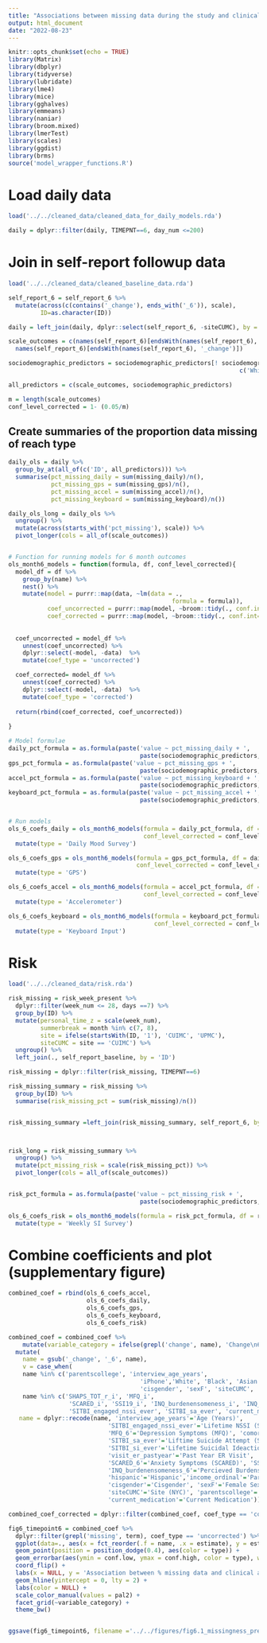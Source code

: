 ```yaml
---
title: "Associations between missing data during the study and clinical acuity at 6-month follow-up"
output: html_document
date: "2022-08-23"
---
```


```r
knitr::opts_chunk$set(echo = TRUE)
library(Matrix)
library(dbplyr)
library(tidyverse)
library(lubridate)
library(lme4)
library(mice)
library(gghalves)
library(emmeans)
library(naniar)
library(broom.mixed)
library(lmerTest)
library(scales)
library(ggdist)
library(brms)
source('model_wrapper_functions.R')
```

# Load daily data


```r
load('../../cleaned_data/cleaned_data_for_daily_models.rda')
```


```r
daily = dplyr::filter(daily, TIMEPNT==6, day_num <=200)
```


# Join in self-report followup data

```r
load('../../cleaned_data/cleaned_baseline_data.rda')

self_report_6 = self_report_6 %>%
  mutate(across(c(contains('_change'), ends_with('_6')), scale),
         ID=as.character(ID))

daily = left_join(daily, dplyr::select(self_report_6, -siteCUMC), by = 'ID')

```


```r
scale_outcomes = c(names(self_report_6)[endsWith(names(self_report_6), '_6')],
  names(self_report_6)[endsWith(names(self_report_6), '_change')])

sociodemographic_predictors = sociodemographic_predictors[! sociodemographic_predictors %in% 
                                                                 c('White', 'interview_date_numeric')]

all_predictors = c(scale_outcomes, sociodemographic_predictors)

m = length(scale_outcomes)
conf_level_corrected = 1- (0.05/m)
```


## Create summaries of the proportion data missing of reach type

```r
daily_ols = daily %>%
  group_by_at(all_of(c('ID', all_predictors))) %>%
  summarise(pct_missing_daily = sum(missing_daily)/n(),
            pct_missing_gps = sum(missing_gps)/n(),
            pct_missing_accel = sum(missing_accel)/n(),
            pct_missing_keyboard = sum(missing_keyboard)/n())
```

```r
daily_ols_long = daily_ols %>%
  ungroup() %>%
  mutate(across(starts_with('pct_missing'), scale)) %>%
  pivot_longer(cols = all_of(scale_outcomes)) 


# Function for running models for 6 month outcomes
ols_month6_models = function(formula, df, conf_level_corrected){
  model_df = df %>%
    group_by(name) %>%
    nest() %>%
    mutate(model = purrr::map(data, ~lm(data = ., 
                                              formula = formula)),
           coef_uncorrected = purrr::map(model, ~broom::tidy(., conf.int=TRUE, conf.level = 0.95)),
           coef_corrected = purrr::map(model, ~broom::tidy(., conf.int=TRUE, conf.level = conf_level_corrected)))
  
  
  coef_uncorrected = model_df %>%
    unnest(coef_uncorrected) %>%
    dplyr::select(-model, -data)  %>%
    mutate(coef_type = 'uncorrected')

  coef_corrected= model_df %>%
    unnest(coef_corrected) %>%
    dplyr::select(-model, -data)  %>%
    mutate(coef_type = 'corrected')
  
  return(rbind(coef_corrected, coef_uncorrected))
  
}

# Model formulae
daily_pct_formula = as.formula(paste('value ~ pct_missing_daily + ', 
                                     paste(sociodemographic_predictors, collapse = '+')))
gps_pct_formula = as.formula(paste('value ~ pct_missing_gps + ', 
                                     paste(sociodemographic_predictors, collapse = '+')))
accel_pct_formula = as.formula(paste('value ~ pct_missing_keyboard + ', 
                                     paste(sociodemographic_predictors, collapse = '+')))
keyboard_pct_formula = as.formula(paste('value ~ pct_missing_accel + ', 
                                     paste(sociodemographic_predictors, collapse = '+')))


# Run models
ols_6_coefs_daily = ols_month6_models(formula = daily_pct_formula, df = daily_ols_long, 
                                      conf_level_corrected = conf_level_corrected) %>%
  mutate(type = 'Daily Mood Survey') 

ols_6_coefs_gps = ols_month6_models(formula = gps_pct_formula, df = daily_ols_long, 
                                    conf_level_corrected = conf_level_corrected) %>%
  mutate(type = 'GPS') 

ols_6_coefs_accel = ols_month6_models(formula = accel_pct_formula, df = daily_ols_long, 
                                      conf_level_corrected = conf_level_corrected) %>%
  mutate(type = 'Accelerometer') 

ols_6_coefs_keyboard = ols_month6_models(formula = keyboard_pct_formula, df = daily_ols_long, 
                                         conf_level_corrected = conf_level_corrected) %>%
  mutate(type = 'Keyboard Input') 


```


# Risk

```r
load('../../cleaned_data/risk.rda')

risk_missing = risk_week_present %>%
  dplyr::filter(week_num <= 28, days ==7) %>%
  group_by(ID) %>%
  mutate(personal_time_z = scale(week_num),
         summerbreak = month %in% c(7, 8),
         site = ifelse(startsWith(ID, '1'), 'CUIMC', 'UPMC'),
         siteCUMC = site == 'CUIMC') %>%
  ungroup() %>%
  left_join(., self_report_baseline, by = 'ID') 

risk_missing = dplyr::filter(risk_missing, TIMEPNT==6)

risk_missing_summary = risk_missing %>%
  group_by(ID) %>%
  summarise(risk_missing_pct = sum(risk_missing)/n())


risk_missing_summary =left_join(risk_missing_summary, self_report_6, by = 'ID') 



risk_long = risk_missing_summary %>%
  ungroup() %>%
  mutate(pct_missing_risk = scale(risk_missing_pct)) %>%
  pivot_longer(cols = all_of(scale_outcomes)) 


risk_pct_formula = as.formula(paste('value ~ pct_missing_risk + ', 
                                     paste(sociodemographic_predictors, collapse = '+')))

ols_6_coefs_risk = ols_month6_models(formula = risk_pct_formula, df = risk_long, conf_level_corrected = conf_level_corrected) %>%
  mutate(type = 'Weekly SI Survey') 

```

# Combine coefficients and plot (supplementary figure)

```r
combined_coef = rbind(ols_6_coefs_accel, 
                      ols_6_coefs_daily, 
                      ols_6_coefs_gps,
                      ols_6_coefs_keyboard,
                      ols_6_coefs_risk)

combined_coef = combined_coef %>%
    mutate(variable_category = ifelse(grepl('change', name), 'Change\n6-month Visit > Baseline', '6-month Visit')) %>%
  mutate(
    name = gsub('_change', '_6', name),
    v = case_when(
    name %in% c('parentscollege', 'interview_age_years',
                                     'iPhone','White', 'Black', 'Asian', 'Multiracial', 'hispanic','income_ordinal', 
                                     'cisgender', 'sexF', 'siteCUMC', 'genderM') ~ 'Sociodemographic',
    name %in% c('SHAPS_TOT_r_i', 'MFQ_i',
                 'SCARED_i', 'SSI19_i', 'INQ_burdenensomeness_i', 'INQ_thwartedbelonging_i', 'SITBI_SB_ever', 'SITBI_sa_ever', 'hospitalization_pastyear', 'visit_er_pastyear',
                 'SITBI_engaged_nssi_ever', 'SITBI_sa_ever', 'current_medication', 'current_therapy') ~ 'Clinical'),
   name = dplyr::recode(name, 'interview_age_years'='Age (Years)',
                            'SITBI_engaged_nssi_ever'='Lifetime NSSI (SITBI)',
                            'MFQ_6'='Depression Symptoms (MFQ)', 'comorbidity_current'='# Current Diagnoses',
                            'SITBI_sa_ever'='Liftime Suicide Attempt (SITBI)', 'SHAPS_TOT_r_6'='Anhedonia (SHAPS)',
                            'SITBI_si_ever'='Lifetime Suicidal Ideaction (SITBI)', 'hospitalization_pastyear' = 'Past Year Hospitalization',
                            'visit_er_pastyear'='Past Year ER Visit', 'SITBI_SB_ever'='Lifetime Suicidal Behavior (SITBI)',
                            'SCARED_6'='Anxiety Symptoms (SCARED)', 'SSI19_6'='Suicidal Ideation Severity (SSI)',
                            'INQ_burdenensomeness_6'='Percieved Burdensomeness (INQ)', 'INQ_thwartedbelonging_6'='Thwarted Belonging (INQ)',
                            'hispanic'='Hispanic','income_ordinal'='Parental Income',
                            'cisgender'='Cisgender', 'sexF'='Female Sex', 'genderM'='Male Gender', 'heterosexual'='Heterosexual',
                            'siteCUMC'='Site (NYC)', 'parentscollege'='Parent Completed College', 'current_therapy'='Current Therapy',
                            'current_medication'='Current Medication'))

combined_coef_corrected = dplyr::filter(combined_coef, coef_type == 'corrected', grepl('missing', term))

fig6_timepoint6 = combined_coef %>%
  dplyr::filter(grepl('missing', term), coef_type == 'uncorrected') %>%
  ggplot(data=., aes(x = fct_reorder(.f = name, .x = estimate), y = estimate)) +
  geom_point(position = position_dodge(0.4), aes(color = type)) +
  geom_errorbar(aes(ymin = conf.low, ymax = conf.high, color = type), width = 0, position = position_dodge(0.4)) +
  coord_flip() +
  labs(x = NULL, y = 'Association between % missing data and clinical acuity at 6-month visit\nStandardized linear regression coefficient') + 
  geom_hline(yintercept = 0, lty = 2) +
  labs(color = NULL) +
  scale_color_manual(values = pal2) +
  facet_grid(~variable_category) +
  theme_bw()


ggsave(fig6_timepoint6, filename ='../../figures/fig6.1_missingness_predict_6mo_clinical_acuity.png', width = 7, height = 5)

```